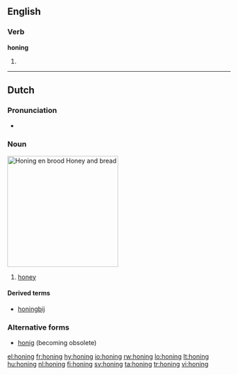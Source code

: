 ==English==

===Verb===
'''honing'''

# {{present participle of|[[hone]]}}

----

==Dutch==
{{wikipedia|lang=nl}}

===Pronunciation===
*{{audio|Nl-honing.ogg|audio}}

===Noun===
[[Image:Runny hunny.jpg|thumb|250px|''Honing en brood''<br>Honey and bread]]
{{infl|nl|noun|g=m}}

# [[honey]]

====Derived terms====
* [[honingbij]]

===Alternative forms===
* [[honig]] (becoming obsolete)

[[el:honing]]
[[fr:honing]]
[[hy:honing]]
[[io:honing]]
[[rw:honing]]
[[lo:honing]]
[[lt:honing]]
[[hu:honing]]
[[nl:honing]]
[[fi:honing]]
[[sv:honing]]
[[ta:honing]]
[[tr:honing]]
[[vi:honing]]